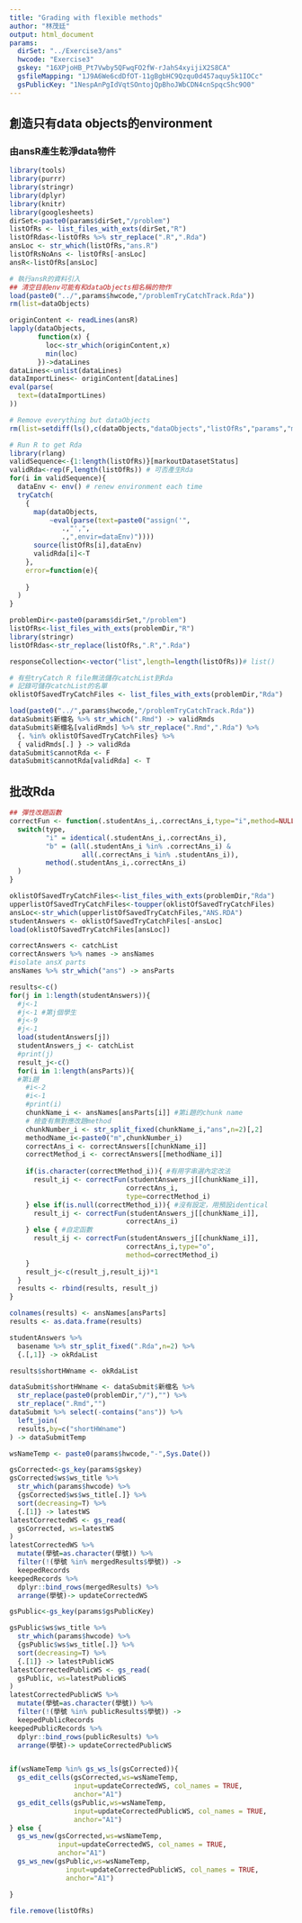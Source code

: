 ```yaml
---
title: "Grading with flexible methods"
author: "林茂廷"
output: html_document
params:
  dirSet: "../Exercise3/ans"
  hwcode: "Exercise3"
  gskey: "16XPjoHB_Pt7Vwby5QFwqFO2fW-rJahS4xyijiX2S8CA"
  gsfileMapping: "1J9A6We6cdDfOT-11gBgbHC9Qzqu0d457aquy5k1IOCc"
  gsPublicKey: "1NespAnPgIdVqtSOntojQpBhoJWbCDN4cnSpqcShc9O0"
---
```

## 創造只有data objects的environment

### 由ansR產生乾淨data物件
```r
library(tools)
library(purrr)
library(stringr)
library(dplyr)
library(knitr)
library(googlesheets)
dirSet<-paste0(params$dirSet,"/problem")
listOfRs <- list_files_with_exts(dirSet,"R")
listOfRdas<-listOfRs %>% str_replace(".R",".Rda")
ansLoc <- str_which(listOfRs,"ans.R")
listOfRsNoAns <- listOfRs[-ansLoc]
ansR<-listOfRs[ansLoc]

# 執行ansR的資料引入
## 清空目前env可能有和dataObjects相名稱的物作
load(paste0("../",params$hwcode,"/problemTryCatchTrack.Rda"))
rm(list=dataObjects)

originContent <- readLines(ansR)
lapply(dataObjects,
       function(x) {
         loc<-str_which(originContent,x)
         min(loc)
       })->dataLines
dataLines<-unlist(dataLines)
dataImportLines<- originContent[dataLines]
eval(parse(
  text=(dataImportLines)
))
```

```r
# Remove everything but dataObjects
rm(list=setdiff(ls(),c(dataObjects,"dataObjects","listOfRs","params","markoutDatasetStatus")))

# Run R to get Rda
library(rlang)
validSequence<-{1:length(listOfRs)}[markoutDatasetStatus]
validRda<-rep(F,length(listOfRs)) # 可否產生Rda
for(i in validSequence){
  dataEnv <- env() # renew environment each time
  tryCatch(
    {
      map(dataObjects,
          ~eval(parse(text=paste0("assign('",
             .,"',",
             .,",envir=dataEnv)"))))
      source(listOfRs[i],dataEnv)  
      validRda[i]<-T
    },
    error=function(e){
      
    }
  ) 
}

```



```r
problemDir<-paste0(params$dirSet,"/problem")
listOfRs<-list_files_with_exts(problemDir,"R")
library(stringr)
listOfRdas<-str_replace(listOfRs,".R",".Rda")

responseCollection<-vector("list",length=length(listOfRs))# list()
```

```r
# 有些tryCatch R file無法儲存catchList到Rda
# 記錄可儲存catchList的名單
oklistOfSavedTryCatchFiles <- list_files_with_exts(problemDir,"Rda")

load(paste0("../",params$hwcode,"/problemTryCatchTrack.Rda"))
dataSubmit$新檔名 %>% str_which(".Rmd") -> validRmds
dataSubmit$新檔名[validRmds] %>% str_replace(".Rmd",".Rda") %>%
  {. %in% oklistOfSavedTryCatchFiles} %>%
  { validRmds[.] } -> validRda
dataSubmit$cannotRda <- F
dataSubmit$cannotRda[validRda] <- T
```

## 批改Rda

```r
## 彈性改題函數
correctFun <- function(.studentAns_i,.correctAns_i,type="i",method=NULL) {
  switch(type,
         "i" = identical(.studentAns_i,.correctAns_i),
         "b" = (all(.studentAns_i %in% .correctAns_i) &
                  all(.correctAns_i %in% .studentAns_i)),
         method(.studentAns_i,.correctAns_i)
  )
}

oklistOfSavedTryCatchFiles<-list_files_with_exts(problemDir,"Rda")
upperlistOfSavedTryCatchFiles<-toupper(oklistOfSavedTryCatchFiles)
ansLoc<-str_which(upperlistOfSavedTryCatchFiles,"ANS.RDA")
studentAnswers <- oklistOfSavedTryCatchFiles[-ansLoc]
load(oklistOfSavedTryCatchFiles[ansLoc])

correctAnswers <- catchList
correctAnswers %>% names -> ansNames
#isolate ansX parts
ansNames %>% str_which("ans") -> ansParts

results<-c()
for(j in 1:length(studentAnswers)){
  #j<-1
  #j<-1 #第j個學生
  #j<-9
  #j<-1
  load(studentAnswers[j])
  studentAnswers_j <- catchList
  #print(j)
  result_j<-c()
  for(i in 1:length(ansParts)){
  #第i題
    #i<-2
    #i<-1
    #print(i)
    chunkName_i <- ansNames[ansParts[i]] #第i題的chunk name
    # 檢查有無對應改題method
    chunkNumber_i <- str_split_fixed(chunkName_i,"ans",n=2)[,2]
    methodName_i<-paste0("m",chunkNumber_i)
    correctAns_i <- correctAnswers[[chunkName_i]]
    correctMethod_i <- correctAnswers[[methodName_i]]
    
    if(is.character(correctMethod_i)){ #有用字串選內定改法
      result_ij <- correctFun(studentAnswers_j[[chunkName_i]],
                             correctAns_i,
                             type=correctMethod_i)
    } else if(is.null(correctMethod_i)){ #沒有設定，用預設identical
      result_ij <- correctFun(studentAnswers_j[[chunkName_i]],
                             correctAns_i)
    } else { #自定函數
      result_ij <- correctFun(studentAnswers_j[[chunkName_i]],
                             correctAns_i,type="o",
                             method=correctMethod_i)
    }
    result_j<-c(result_j,result_ij)*1
  }
  results <- rbind(results, result_j)
}

colnames(results) <- ansNames[ansParts]
results <- as.data.frame(results)

studentAnswers %>%
  basename %>% str_split_fixed(".Rda",n=2) %>%
  {.[,1]} -> okRdaList

results$shortHWname <- okRdaList

dataSubmit$shortHWname <- dataSubmit$新檔名 %>%
  str_replace(paste0(problemDir,"/"),"") %>% 
  str_replace(".Rmd","") 
dataSubmit %>% select(-contains("ans")) %>% 
  left_join(
  results,by=c("shortHWname")
) -> dataSubmitTemp

```

```r
wsNameTemp <- paste0(params$hwcode,"-",Sys.Date())

gsCorrected<-gs_key(params$gskey)
gsCorrected$ws$ws_title %>% 
  str_which(params$hwcode) %>%
  {gsCorrected$ws$ws_title[.]} %>%
  sort(decreasing=T) %>%
  {.[1]} -> latestWS
latestCorrectedWS <- gs_read(
  gsCorrected, ws=latestWS
)
latestCorrectedWS %>% 
  mutate(學號=as.character(學號)) %>%
  filter(!(學號 %in% mergedResults$學號)) -> 
  keepedRecords
keepedRecords %>%
  dplyr::bind_rows(mergedResults) %>%
  arrange(學號)-> updateCorrectedWS

gsPublic<-gs_key(params$gsPublicKey)

gsPublic$ws$ws_title %>% 
  str_which(params$hwcode) %>%
  {gsPublic$ws$ws_title[.]} %>%
  sort(decreasing=T) %>%
  {.[1]} -> latestPublicWS
latestCorrectedPublicWS <- gs_read(
  gsPublic, ws=latestPublicWS
)
latestCorrectedPublicWS %>% 
  mutate(學號=as.character(學號)) %>%
  filter(!(學號 %in% publicResults$學號)) -> 
  keepedPublicRecords
keepedPublicRecords %>%
  dplyr::bind_rows(publicResults) %>%
  arrange(學號)-> updateCorrectedPublicWS


if(wsNameTemp %in% gs_ws_ls(gsCorrected)){
  gs_edit_cells(gsCorrected,ws=wsNameTemp,
                input=updateCorrectedWS, col_names = TRUE,
                anchor="A1")
  gs_edit_cells(gsPublic,ws=wsNameTemp,
                input=updateCorrectedPublicWS, col_names = TRUE,
                anchor="A1")  
} else {
  gs_ws_new(gsCorrected,ws=wsNameTemp,
            input=updateCorrectedWS, col_names = TRUE,
            anchor="A1")  
  gs_ws_new(gsPublic,ws=wsNameTemp,
              input=updateCorrectedPublicWS, col_names = TRUE,
              anchor="A1")

}

file.remove(listOfRs)
```
